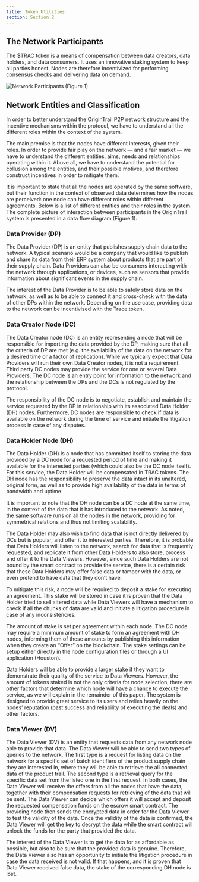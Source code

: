 ```yaml
---
title: Token Utilities
section: Section 2
---
```


<YoutubeEmbed
  videoId="NOjkGANKMB0"
  title="OT 101 — OriginTrail Token utilities"
/>

## The Network Participants

The $TRAC token is a means of compensation between data creators, data holders, and data consumers. It uses an innovative staking system to keep all parties honest. Nodes are therefore incentivized for performing consensus checks and delivering data on demand.

![Network Participants (Figure 1)](/courses/ot-101/assets/network-participants.png)

## Network Entities and Classification

In order to better understand the OriginTrail P2P network structure and the incentive mechanisms within the protocol, we have to understand all the different roles within the context of the system.

The main premise is that the nodes have different interests, given their roles. In order to provide fair play on the network — and a fair market — we have to understand the different entities, aims, needs and relationships operating within it. Above all, we have to understand the potential for collusion among the entities, and their possible motives, and therefore construct incentives in order to mitigate them.

It is important to state that all the nodes are operated by the same software, but their function in the context of observed data determines how the nodes are perceived: one node can have different roles within different agreements. Below is a list of different entities and their roles in the system. The complete picture of interaction between participants in the OriginTrail system is presented in a data flow diagram (Figure 1).

### Data Provider (DP)

The Data Provider (DP) is an entity that publishes supply chain data to the network. A typical scenario would be a company that would like to publish and share its data from their ERP system about products that are part of their supply chain. Data Providers can also be consumers interacting with the network through applications, or devices, such as sensors that provide information about significant events in the supply chain.

The interest of the Data Provider is to be able to safely store data on the network, as well as to be able to connect it and cross-check with the data of other DPs within the network. Depending on the use case, providing data to the network can be incentivised with the Trace token.

### Data Creator Node (DC)

The Data Creator node (DC) is an entity representing a node that will be responsible for importing the data provided by the DP, making sure that all the criteria of DP are met (e.g. the availability of the data on the network for a desired time or a factor of replication). While we typically expect that Data Providers will run their own Data Creator nodes, it is not a requirement. Third party DC nodes may provide the service for one or several Data Providers. The DC node is an entry point for information to the network and the relationship between the DPs and the DCs is not regulated by the protocol.

The responsibility of the DC node is to negotiate, establish and maintain the service requested by the DP in relationship with its associated Data Holder (DH) nodes. Furthermore, DC nodes are responsible to check if data is available on the network during the time of service and initiate the litigation process in case of any disputes.

### Data Holder Node (DH)

The Data Holder (DH) is a node that has committed itself to storing the data provided by a DC node for a requested period of time and making it available for the interested parties (which could also be the DC node itself). For this service, the Data Holder will be compensated in TRAC tokens. The DH node has the responsibility to preserve the data intact in its unaltered, original form, as well as to provide high availability of the data in terms of bandwidth and uptime.

It is important to note that the DH node can be a DC node at the same time, in the context of the data that it has introduced to the network. As noted, the same software runs on all the nodes in the network, providing for symmetrical relations and thus not limiting scalability.

The Data Holder may also wish to find data that is not directly delivered by DCs but is popular, and offer it to interested parties. Therefore, it is probable that Data Holders will listen to the network, search for data that is frequently requested, and replicate it from other Data Holders to also store, process and offer it to the Data Viewers. However, since such Data Holders are not bound by the smart contract to provide the service, there is a certain risk that these Data Holders may offer false data or tamper with the data, or even pretend to have data that they don’t have.

To mitigate this risk, a node will be required to deposit a stake for executing an agreement. This stake will be stored in case it is proven that the Data Holder tried to sell altered data while Data Viewers will have a mechanism to check if all the chunks of data are valid and initiate a litigation procedure in case of any inconsistencies.

The amount of stake is set per agreement within each node. The DC node may require a minimum amount of stake to form an agreement with DH nodes, informing them of these amounts by publishing this information when they create an “Offer” on the blockchain. The stake settings can be setup either directly in the node configuration files or through a UI application (Houston).

Data Holders will be able to provide a larger stake if they want to demonstrate their quality of the service to Data Viewers. However, the amount of tokens staked is not the only criteria for node selection, there are other factors that determine which node will have a chance to execute the service, as we will explain in the remainder of this paper. The system is designed to provide great service to its users and relies heavily on the nodes’ reputation (past success and reliability of executing the deals) and other factors.

### Data Viewer (DV)

The Data Viewer (DV) is an entity that requests data from any network node able to provide that data. The Data Viewer will be able to send two types of queries to the network. The first type is a request for listing data on the network for a specific set of batch identifiers of the product supply chain they are interested in, where they will be able to retrieve the all connected data of the product trail. The second type is a retrieval query for the specific data set from the listed one in the first request. In both cases, the Data Viewer will receive the offers from all the nodes that have the data, together with their compensation requests for retrieving of the data that will be sent. The Data Viewer can decide which offers it will accept and deposit the requested compensation funds on the escrow smart contract. The providing node then sends the encrypted data in order for the Data Viewer to test the validity of the data. Once the validity of the data is confirmed, the Data Viewer will get the key to decrypt the data while the smart contract will unlock the funds for the party that provided the data.

The interest of the Data Viewer is to get the data for as affordable as possible, but also to be sure that the provided data is genuine. Therefore, the Data Viewer also has an opportunity to initiate the litigation procedure in case the data received is not valid. If that happens, and it is proven that Data Viewer received false data, the stake of the corresponding DH node is lost.
